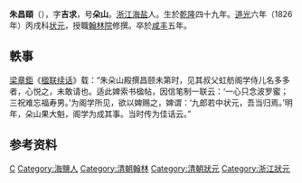 '''朱昌頤'''（{{bd|1784年||1855年|catIdx=Z}}），字'''吉求'''，号'''朵山'''。[[浙江|浙江]][[海鹽縣|海盐]]人。生於[[乾隆|乾隆]]四十九年。[[道光|道光]]六年（1826年）丙戌科[[状元|状元]]，授職[[翰林院|翰林院]]修撰。卒於[[咸豐_(年號)|咸丰]]五年。

==軼事==
[[梁章鉅|梁章鉅]]《[[楹联续话|楹联续话]]》载：“朱朵山殿撰昌颐未第时，见其叔父虹舫阁学侍儿名多多者，心悦之，未敢请也。适此婢索书楹帖，因信笔制一联云：‘一心只念波罗蜜；三祝难忘福寿男。’为阁学所见，欲以婢赐之，婢谓：‘九郎若中状元，吾当归焉。’明年，朵山果大魁，阁学为成其事。当时传为佳话云。”

== 参考资料 ==
{{reflist}}

{{道光六年丙戌科殿试金榜}}

{{Authority control}}

{{DEFAULTSORT:Zhu朱}}

[[Category:朱姓|C]]
[[Category:海鹽人|Category:海鹽人]]
[[Category:清朝翰林|Category:清朝翰林]]
[[Category:清朝狀元|Category:清朝狀元]]
[[Category:浙江狀元|Category:浙江狀元]]